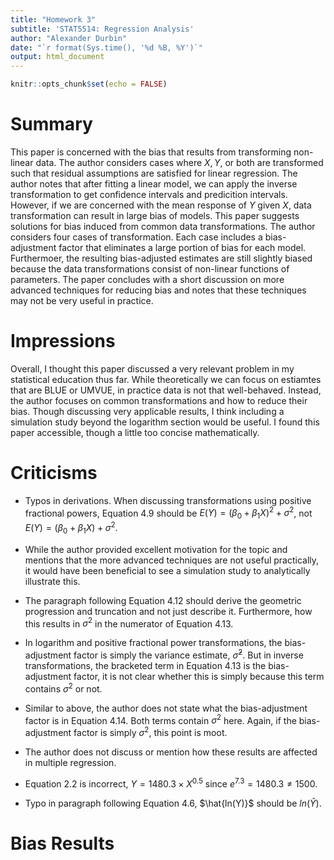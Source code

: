 ```yaml
---
title: "Homework 3"
subtitle: 'STAT5514: Regression Analysis'
author: "Alexander Durbin"
date: "`r format(Sys.time(), '%d %B, %Y')`"
output: html_document
---
```


```r
knitr::opts_chunk$set(echo = FALSE)
```

# Summary

This paper is concerned with the bias that results from transforming non-linear data. The author considers cases where $X, Y$, or both are transformed such that residual assumptions are satisfied for linear regression. The author notes that after fitting a linear model, we can apply the inverse transformation to get confidence intervals and predicition intervals. However, if we are concerned with the mean response of $Y$ given $X$, data transformation can result in large bias of models. This paper suggests solutions for bias induced from common data transformations. The author considers four cases of transformation. Each case includes a bias-adjustment factor that eliminates a large portion of bias for each model. Furthermoer, the resulting bias-adjusted estimates are still slightly biased because the data transformations consist of non-linear functions of parameters. The paper concludes with a short discussion on more advanced techniques for reducing bias and notes that these techniques may not be very useful in practice.

# Impressions

Overall, I thought this paper discussed a very relevant problem in my statistical education thus far. While theoretically we can focus on estiamtes that are BLUE or UMVUE, in practice data is not that well-behaved. Instead, the author focuses on common transformations and how to reduce their bias. Though discussing very applicable results, I think including a simulation study beyond the logarithm section would be useful. I found this paper accessible, though a little too concise mathematically.

# Criticisms

- Typos in derivations. When discussing transformations using positive fractional powers, Equation 4.9 should be $E(Y) = (\beta_0 + \beta_1 X)^2 + \sigma^2$, not $E(Y) = (\beta_0 + \beta_1 X) + \sigma^2$.

- While the author provided excellent motivation for the topic and mentions that the more advanced techniques are not useful practically, it would have been beneficial to see a simulation study to analytically illustrate this.

- The paragraph following Equation 4.12 should derive the geometric progression and truncation and not just describe it. Furthermore, how this results in $\sigma^2$ in the numerator of Equation 4.13. 

- In logarithm and positive fractional power transformations, the bias-adjustment factor is simply the variance estimate, $\hat{\sigma}^2$. But in inverse transformations, the bracketed term in Equation 4.13 is the bias-adjustment factor, it is not clear whether this is simply because this term contains $\sigma^2$ or not.

- Similar to above, the author does not state what the bias-adjustment factor is in Equation 4.14. Both terms contain $\sigma^2$ here. Again, if the bias-adjustment factor is simply $\sigma^2$, this point is moot.

- The author does not discuss or mention how these results are affected in multiple regression.

- Equation 2.2 is incorrect, $Y = 1480.3 \times X^{0.5}$ since $e^7.3 = 1480.3 \ne 1500$.

- Typo in paragraph following Equation 4.6, $\hat{ln(Y)}$ should be $ln(\hat{Y})$.

# Bias Results